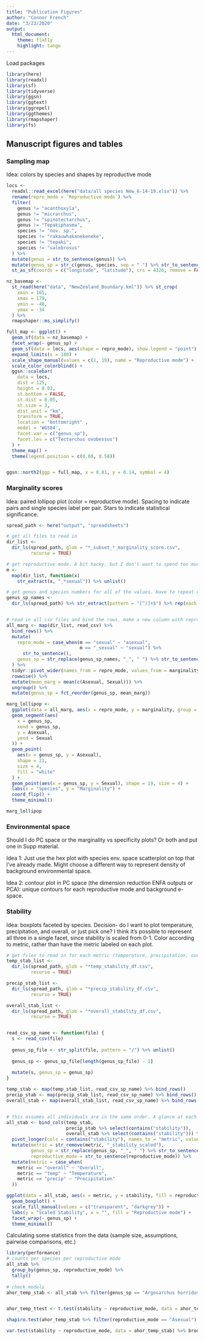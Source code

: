 ```yaml
---
title: "Publication Figures"
author: "Connor French"
date: "3/23/2020"
output: 
  html_document:
    theme: flatly
    highlight: tango
---
```



Load packages
```r
library(here)
library(readxl)
library(sf)
library(tidyverse)
library(ggsn)
library(ggtext)
library(ggrepel)
library(ggthemes)
library(rmapshaper)
library(fs)
```



## Manuscript figures and tables {.tabset}

### Sampling map
Idea: colors by species and shapes by reproductive mode

```r
locs <-
  readxl::read_excel(here("data/all species New_6-14-19.xlsx")) %>%
  rename(repro_mode = `Reproductive mode`) %>%
  filter(
    genus != "acanthoxyla",
    genus != "micrarchus",
    genus != "spinotectarchus",
    genus != "Tepakiphasma",
    species != "nov. sp.",
    species != "rakauwhakanekeneke",
    species != "tepaki",
    species != "salebrosus"
  ) %>%
  mutate(genus = str_to_sentence(genus)) %>%
  mutate(genus_sp = str_c(genus, species, sep = " ") %>% str_to_sentence()) %>% 
  st_as_sf(coords = c("longitude", "latitude"), crs = 4326, remove = FALSE)

nz_basemap <-
  st_read(here("data", "NewZealand_Boundary.kml")) %>% st_crop(
    xmin = 165,
    xmax = 179,
    ymin = -48,
    ymax = -34
  ) %>%
  rmapshaper::ms_simplify()

full_map <- ggplot() +
  geom_sf(data = nz_basemap) +
  facet_wrap(~ genus_sp) +
  geom_sf(data = locs, aes(shape = repro_mode), show.legend = "point") +
  expand_limits(x = 180) +
  scale_shape_manual(values = c(1, 19), name = "Reproductive mode") +
  scale_color_colorblind() +
  ggsn::scalebar(
    data = locs,
    dist = 125,
    height = 0.03,
    st.bottom = FALSE,
    st.dist = 0.05,
    st.size = 3,
    dist_unit = "km",
    transform = TRUE,
    location = "bottomright" ,
    model = 'WGS84',
    facet.var = c("genus_sp"),
    facet.lev = c("Tectarchus ovobessus")
  ) +
  theme_map() +
  theme(legend.position = c(0.88, 0.58))


ggsn::north2(ggp = full_map, x = 0.81, y = 0.14, symbol = 4)
```




### Marginality scores
Idea: paired lollipop plot (color = reproductive mode). Spacing to indicate pairs and single species label per pair. Stars to indicate statistical significance.

```r
spread_path <- here("output", "spreadsheets")

# get all files to read in
dir_list <-
  dir_ls(spread_path, glob = "*_subset_*_marginality_score.csv",
         recurse = TRUE)

# get reproductive mode. A bit hacky, but I don't want to spend too much time with this. _sexual = sexual, while sexual = asexual
m <-
  map(dir_list, function(x)
    str_extract(x, "_*sexual")) %>% unlist()

# get genus and species numbers for all of the values. Have to repeat each twice since we're reading in two spreadsheets per species
genus_sp_names <-
  dir_ls(spread_path) %>% str_extract(pattern = "[^/]+$") %>% rep(each = 2)


# read in all csv files and bind the rows. make a new column with reproductive mode and genus_sp name.
all_marg <- map(dir_list, read_csv) %>%
  bind_rows() %>%
  mutate(
    repro_mode = case_when(m == "sexual" ~ "asexual",
                           m == "_sexual" ~ "sexual") %>%
      str_to_sentence(),
    genus_sp = str_replace(genus_sp_names, "_", " ") %>% str_to_sentence()
  ) %>%
  tidyr::pivot_wider(names_from = repro_mode, values_from = marginality) %>%
  rowwise() %>%
  mutate(mean_marg = mean(c(Asexual, Sexual))) %>%
  ungroup() %>%
  mutate(genus_sp = fct_reorder(genus_sp, mean_marg))

marg_lollipop <-
  ggplot(data = all_marg, aes(x = repro_mode, y = marginality, group = genus_sp)) +
  geom_segment(aes(
    x = genus_sp,
    xend = genus_sp,
    y = Asexual,
    yend = Sexual
  )) +
  geom_point(
    aes(x = genus_sp, y = Asexual),
    shape = 21,
    size = 4,
    fill = "white"
  ) +
  geom_point(aes(x = genus_sp, y = Sexual), shape = 19, size = 4) +
  labs(x = "Species", y = "Marginality") +
  coord_flip() +
  theme_minimal()

marg_lollipop

```


### Environmental space
Should I do PC space or the marginality vs specificity plots? Or both and put one in Supp material.

Idea 1: Just use the hex plot with species env. space scatterplot on top that I've already made. Might choose a different way to represent density of background environmental space.

Idea 2: contour plot in PC space (the dimension reduction ENFA outputs or PCA): unique contours for each reproductive mode and background e-space. 




### Stability
Idea: boxplots faceted by species. Decision- do I want to plot temperature, precipitation, and overall, or just pick one? I think it's possible to represent all three in a single facet, since stability is scaled from 0-1. Color according to metric, rather than have the metric labeled on each plot. 


```r
# get files to read in for each metric (temperature, precipitation, overall)
temp_stab_list <-
  dir_ls(spread_path, glob = "*temp_stability_df.csv",
         recurse = TRUE)

precip_stab_list <-
  dir_ls(spread_path, glob = "*precip_stability_df.csv",
         recurse = TRUE)

overall_stab_list <-
  dir_ls(spread_path, glob = "*overall_stability_df.csv",
         recurse = TRUE)


read_csv_sp_name <- function(file) {
  s <- read_csv(file)
  
  genus_sp_file <- str_split(file, pattern = "/") %>% unlist()
  
  genus_sp <- genus_sp_file[length(genus_sp_file) - 1]
  
  mutate(s, genus_sp = genus_sp)
}

temp_stab <- map(temp_stab_list, read_csv_sp_name) %>% bind_rows()
precip_stab <- map(precip_stab_list, read_csv_sp_name) %>% bind_rows()
overall_stab <- map(overall_stab_list, read_csv_sp_name) %>% bind_rows()


# this assumes all individuals are in the same order. A glance at each data set confirms this, but make sure not to rearrange observation
all_stab <- bind_cols(temp_stab, 
                      precip_stab %>% select(contains("stability")),
                      overall_stab %>% select(contains("stability"))) %>% 
  pivot_longer(cols = contains("stability"), names_to = "metric", values_to = "stability") %>% 
  mutate(metric = str_remove(metric, "_stability_scaled"),
         genus_sp = str_replace(genus_sp, "_", " ") %>% str_to_sentence(),
         reproductive_mode = str_to_sentence(reproductive_mode)) %>% 
  mutate(metric = case_when(
    metric == "overall" ~ "Overall",
    metric == "temp" ~ "Temperature",
    metric == "precip" ~ "Precipitation"
  ))

ggplot(data = all_stab, aes(x = metric, y = stability, fill = reproductive_mode)) + 
  geom_boxplot() +
  scale_fill_manual(values = c("transparent", "darkgrey")) +
  labs(y = "Scaled Stability", x = "", fill = "Reproductive mode") +
  facet_wrap(~ genus_sp) + 
  theme_minimal()
```

Calculating some statistics from the data (sample size, assumptions, pairwise comparisons, etc.)

```r
library(performance)
# counts per species per reproductive mode
all_stab %>% 
  group_by(genus_sp, reproductive_mode) %>% 
  tally() 
  
# check models
ahor_temp_stab <- all_stab %>% filter(genus_sp == "Argosarchus horridus", metric == "Temperature")


ahor_temp_ttest <- t.test(stability ~ reproductive_mode, data = ahor_temp_stab) %>% broom::tidy()

shapiro.test(ahor_temp_stab %>% filter(reproductive_mode == "Asexual") %>% select(stability) %>% as_vector()) %>% broom::tidy() %>% select(p.value, method)

var.test(stability ~ reproductive_mode, data = ahor_temp_stab) %>% broom::tidy() %>% select(p.value, method)



```




